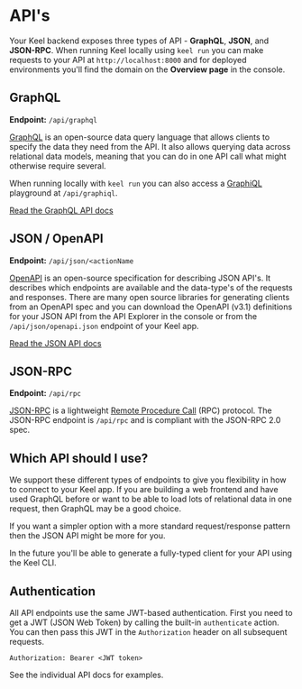 # API's

Your Keel backend exposes three types of API - **GraphQL**, **JSON**, and **JSON-RPC**. When running Keel locally using `keel run` you can make requests to your API at `http://localhost:8000` and for deployed environments you'll find the domain on the **Overview page** in the console.

## GraphQL

**Endpoint:** `/api/graphql`

[GraphQL](https://graphql.org/) is an open-source data query language that allows clients to specify the data they need from the API. It also allows querying data across relational data models, meaning that you can do in one API call what might otherwise require several.

When running locally with `keel run` you can also access a [GraphiQL](https://github.com/graphql/graphiql) playground at `/api/graphiql`.

[Read the GraphQL API docs](/apis/graphql)

## JSON / OpenAPI

**Endpoint:** `/api/json/<actionName`

[OpenAPI](https://www.openapis.org/) is an open-source specification for describing JSON API's. It describes which endpoints are available and the data-type's of the requests and responses. There are many open source libraries for generating clients from an OpenAPI spec and you can download the OpenAPI (v3.1) definitions for your JSON API from the API Explorer in the console or from the `/api/json/openapi.json` endpoint of your Keel app.

[Read the JSON API docs](/apis/json)

## JSON-RPC

**Endpoint:** `/api/rpc`

[JSON-RPC](https://www.jsonrpc.org/) is a lightweight [Remote Procedure Call](https://en.wikipedia.org/wiki/Remote_procedure_call) (RPC) protocol. The JSON-RPC endpoint is `/api/rpc` and is compliant with the JSON-RPC 2.0 spec. 

## Which API should I use?

We support these different types of endpoints to give you flexibility in how to connect to your Keel app. If you are building a web frontend and have used GraphQL before or want to be able to load lots of relational data in one request, then GraphQL may be a good choice.

If you want a simpler option with a more standard request/response pattern then the JSON API might be more for you. 


<Callout type="info" emoji="🙌">
  In the future you'll be able to generate a fully-typed client for your API using the Keel CLI.
</Callout>

## Authentication

All API endpoints use the same JWT-based authentication. First you need to get a JWT (JSON Web Token) by calling the built-in `authenticate` action. You can then pass this JWT in the `Authorization` header on all subsequent requests.

``` filename="Example of authorization header"
Authorization: Bearer <JWT token>
```

See the individual API docs for examples.
